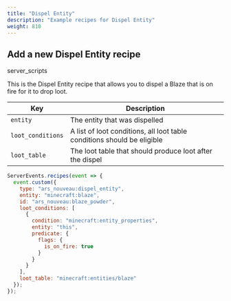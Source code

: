 ```yaml
---
title: "Dispel Entity"
description: "Example recipes for Dispel Entity"
weight: 810
---
```


## Add a new Dispel Entity recipe

<span class="badge text-bg-dark server-scripts">server_scripts</span>

This is the Dispel Entity recipe that allows you to dispel a Blaze that is on fire for it to drop loot.

| Key               | Description                                                             |
|-------------------|-------------------------------------------------------------------------|
| `entity`          | The entity that was dispelled                                           |
| `loot_conditions` | A list of loot conditions, all loot table conditions should be eligible |
| `loot_table`      | The loot table that should produce loot after the dispel                |

```js
ServerEvents.recipes(event => {
  event.custom({
    type: "ars_nouveau:dispel_entity",
    entity: "minecraft:blaze",
    id: "ars_nouveau:blaze_powder",
    loot_conditions: [
      {
        condition: "minecraft:entity_properties",
        entity: "this",
        predicate: {
          flags: {
            is_on_fire: true
          }
        }
      }
    ],
    loot_table: "minecraft:entities/blaze"
  });
});
```

